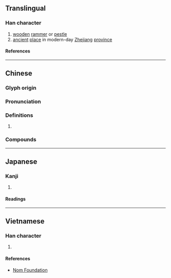 {{also|槜}}
{{character info/new}}
==Translingual==

===Han character===
{{Han char|rn=75|rad=木|as=13|sn=17|four=40927|canj=DOGS|ids=⿰木雋}}

# [[wooden]] [[rammer]] or [[pestle]]
# [[ancient]] [[place]] in modern-day [[Zhejiang]] [[province]]

====References====
{{Han ref|kx=0556.120|dkj=15644|dj=0945.300|hdz=21302.130|uh=6A87}}

----

==Chinese==
{{zh-forms|s=槜}}

===Glyph origin===
{{Han etym}}

===Pronunciation===
{{zh-pron
|m=zuì
|c=zeoi3
|mc=y
|oc=y
|ma=
|cat=n,pn
}}

===Definitions===
{{zh-hanzi}}

# {{rfdef|zh}}

===Compounds===
{{zh-der|檇李}}

----

==Japanese==

===Kanji===
{{ja-kanji|grade=|rs=木13}}

# {{rfdef|ja|sort=木13}}

====Readings====
{{ja-readings
|on=すい, さい, ずい
|kun=つく
}}

----

==Vietnamese==

===Han character===
{{vi-readings|rs=木13|reading=tuy}}

# {{rfdef|vi|sort=木13}}

====References====
* [http://nomfoundation.org/common/nom_details.php?codepoint=6a87 Nom Foundation]